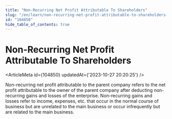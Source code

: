 ```yaml
---
title: "Non-Recurring Net Profit Attributable To Shareholders"
slug: "/en/learn/non-recurring-net-profit-attributable-to-shareholders-104850"
id: "104850"
hide_table_of_contents: true
---
```



# Non-Recurring Net Profit Attributable To Shareholders

<ArticleMeta id={104850} updatedAt={'2023-10-27 20:20:25'} />
<div className='border-solid border-b border-t-0 my-4 border-[var(--ifm-color-gray-300)]' />

Non-recurring net profit attributable to the parent company refers to the net profit attributable to the owner of the parent company after deducting non-recurring gains and losses of the enterprise. Non-recurring gains and losses refer to income, expenses, etc. that occur in the normal course of business but are unrelated to the main business or occur infrequently but are related to the main business.
